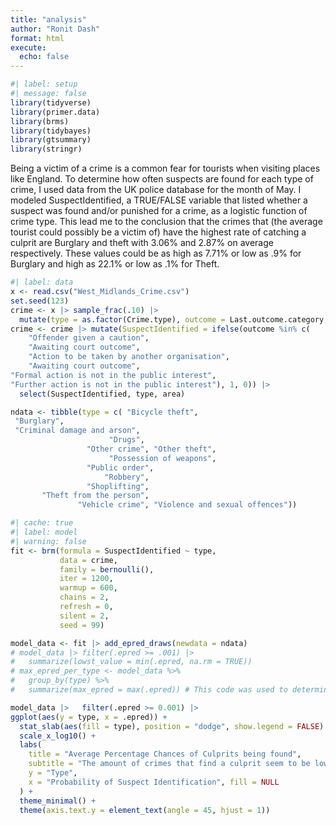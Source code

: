 ```yaml
---
title: "analysis"
author: "Ronit Dash"
format: html
execute:
  echo: false
---
```


```r
#| label: setup
#| message: false
library(tidyverse)
library(primer.data)
library(brms)
library(tidybayes)
library(gtsummary)
library(stringr)
```
<!-- Wisdom: -->

<!-- Question: Which crimes are most likely to result in a culprit being found? -->

<!-- Specific Question: If someone was to be the victim of a crime in Britain, how likely would a culprit be found? -->

<!-- Units: Each Crime in Britain -->
<!-- Outcome: Whether the culprit was found or not. -->
<!-- Covariates: Crime Type, Location -->

Being a victim of a crime is a common fear for tourists when visiting places like England. To determine how often suspects are found for each type of crime, I used data from the UK police database for the month of May. I modeled SuspectIdentified, a TRUE/FALSE variable that listed whether a suspect was found and/or punished for a crime, as a logistic function of crime type. This lead me to the conclusion that the crimes that (the average tourist could possibly be a victim of) have the highest rate of catching a culprit are Burglary and theft with 3.06% and 2.87% on average respectively. These values could be as high as 7.71% or low as .9% for Burglary and high as 22.1% or low as .1% for Theft.

```r
#| label: data
x <- read.csv("West_Midlands_Crime.csv")
set.seed(123)
crime <- x |> sample_frac(.10) |> 
  mutate(type = as.factor(Crime.type), outcome = Last.outcome.category, area = LSOA.name)|> filter(outcome != "")
crime <- crime |> mutate(SuspectIdentified = ifelse(outcome %in% c(
    "Offender given a caution",
    "Awaiting court outcome", 
    "Action to be taken by another organisation", 
    "Awaiting court outcome",
"Formal action is not in the public interest",
"Further action is not in the public interest"), 1, 0)) |> 
  select(SuspectIdentified, type, area)
```

```r
ndata <- tibble(type = c( "Bicycle theft",
 "Burglary", 
 "Criminal damage and arson", 
                      "Drugs",
                 "Other crime", "Other theft", 
                      "Possession of weapons",  
                 "Public order",  
                     "Robbery",
                 "Shoplifting",  
       "Theft from the person",
               "Vehicle crime", "Violence and sexual offences"))
```

```r
#| cache: true
#| label: model
#| warning: false
fit <- brm(formula = SuspectIdentified ~ type,
           data = crime,
           family = bernoulli(),
           iter = 1200,
           warmup = 600,
           chains = 2,
           refresh = 0,
           silent = 2,
           seed = 99)
```

```r
model_data <- fit |> add_epred_draws(newdata = ndata)
# model_data |> filter(.epred >= .001) |> 
#   summarize(lowst_value = min(.epred, na.rm = TRUE))
# max_epred_per_type <- model_data %>%
#   group_by(type) %>%
#   summarize(max_epred = max(.epred)) # This code was used to determine high and low confidence intervals.

model_data |>   filter(.epred >= 0.001) |>
ggplot(aes(y = type, x = .epred)) +
  stat_slab(aes(fill = type), position = "dodge", show.legend = FALSE) +
  scale_x_log10() +
  labs(
    title = "Average Percentage Chances of Culprits being found",
    subtitle = "The amount of crimes that find a culprit seem to be low",
    y = "Type",
    x = "Probability of Suspect Identification", fill = NULL
  ) +
  theme_minimal() +
  theme(axis.text.y = element_text(angle = 45, hjust = 1))
```


